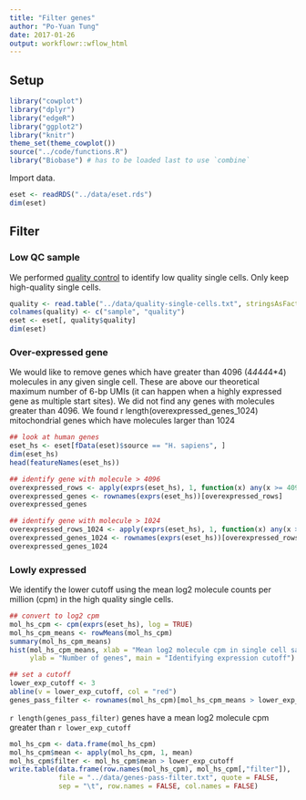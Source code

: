 ```yaml
---
title: "Filter genes"
author: "Po-Yuan Tung"
date: 2017-01-26
output: workflowr::wflow_html
---
```










## Setup

```r
library("cowplot")
library("dplyr")
library("edgeR")
library("ggplot2")
library("knitr")
theme_set(theme_cowplot())
source("../code/functions.R")
library("Biobase") # has to be loaded last to use `combine`
```

Import data.

```r
eset <- readRDS("../data/eset.rds")
dim(eset)
```

## Filter

### Low QC sample

We performed [quality control](sampleqc.html) to identify low quality single cells. Only keep high-quality single cells.

```r
quality <- read.table("../data/quality-single-cells.txt", stringsAsFactors = FALSE)
colnames(quality) <- c("sample", "quality")
eset <- eset[, quality$quality]
dim(eset)
```

### Over-expressed gene

We would like to remove genes which have greater than 4096 (4*4*4*4*4*4) molecules in any given single cell. These are above our theoretical maximum number of 6-bp UMIs (it can happen when a highly expressed gene as multiple start sites). We did not find any genes with molecules greater than 4096. We found r length(overexpressed_genes_1024) mitochondrial genes which have molecules larger than 1024

```r
## look at human genes
eset_hs <- eset[fData(eset)$source == "H. sapiens", ]
dim(eset_hs)
head(featureNames(eset_hs))

## identify gene with molecule > 4096
overexpressed_rows <- apply(exprs(eset_hs), 1, function(x) any(x >= 4096))
overexpressed_genes <- rownames(exprs(eset_hs))[overexpressed_rows]
overexpressed_genes

## identify gene with molecule > 1024
overexpressed_rows_1024 <- apply(exprs(eset_hs), 1, function(x) any(x >= 1024))
overexpressed_genes_1024 <- rownames(exprs(eset_hs))[overexpressed_rows]
overexpressed_genes_1024
```

### Lowly expressed 

We identify the lower cutoff using the mean log2 molecule counts per million (cpm) in the high quality single cells.

```r
## convert to log2 cpm
mol_hs_cpm <- cpm(exprs(eset_hs), log = TRUE)
mol_hs_cpm_means <- rowMeans(mol_hs_cpm)
summary(mol_hs_cpm_means)
hist(mol_hs_cpm_means, xlab = "Mean log2 molecule cpm in single cell samples",
     ylab = "Number of genes", main = "Identifying expression cutoff")

## set a cutoff
lower_exp_cutoff <- 3
abline(v = lower_exp_cutoff, col = "red")
genes_pass_filter <- rownames(mol_hs_cpm)[mol_hs_cpm_means > lower_exp_cutoff]
```

`r length(genes_pass_filter)` genes have a mean log2 molecule cpm greater than `r lower_exp_cutoff`

```r
mol_hs_cpm <- data.frame(mol_hs_cpm)
mol_hs_cpm$mean <- apply(mol_hs_cpm, 1, mean)
mol_hs_cpm$filter <- mol_hs_cpm$mean > lower_exp_cutoff
write.table(data.frame(row.names(mol_hs_cpm), mol_hs_cpm[,"filter"]),
            file = "../data/genes-pass-filter.txt", quote = FALSE,
            sep = "\t", row.names = FALSE, col.names = FALSE)
```




